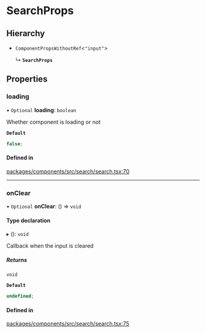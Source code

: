 # SearchProps

## Hierarchy

- `ComponentPropsWithoutRef`\<`"input"`\>

  ↳ **`SearchProps`**

## Properties

### loading

• `Optional` **loading**: `boolean`

Whether component is loading or not

**`Default`**

```ts
false;
```

#### Defined in

[packages/components/src/search/search.tsx:70](https://github.com/vtex/shoreline/blob/bf9009f50/packages/components/src/search/search.tsx#L70)

---

### onClear

• `Optional` **onClear**: () => `void`

#### Type declaration

▸ (): `void`

Callback when the input is cleared

##### Returns

`void`

**`Default`**

```ts
undefined;
```

#### Defined in

[packages/components/src/search/search.tsx:75](https://github.com/vtex/shoreline/blob/bf9009f50/packages/components/src/search/search.tsx#L75)
